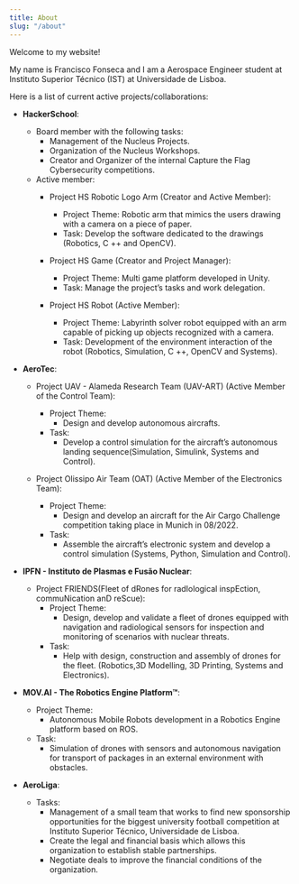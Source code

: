 ```yaml
---
title: About
slug: "/about"
---
```


Welcome to my website!

My name is Francisco Fonseca and I am a Aerospace Engineer student at
Instituto Superior Técnico (IST) at Universidade de Lisboa.

Here is a list of current active projects/collaborations:

  - **HackerSchool**:
    - Board member with the following tasks:
      - Management of the Nucleus Projects.
      - Organization of the Nucleus Workshops.
      - Creator and Organizer of the internal Capture the Flag Cybersecurity competitions.
    - Active member:
      - Project HS Robotic Logo Arm (Creator and Active Member):
        - Project Theme: Robotic arm that mimics the users drawing with a camera on a piece of paper.
        - Task: Develop the software dedicated to the drawings (Robotics, C ++ and OpenCV).

      - Project HS Game (Creator and Project Manager):
        - Project Theme: Multi game platform developed in Unity.
        - Task: Manage the project’s tasks and work delegation.

      - Project HS Robot (Active Member):
        - Project Theme: Labyrinth solver robot equipped with an arm capable of
         picking up objects recognized with a camera.
        - Task: Development of the environment interaction of the robot
        (Robotics, Simulation, C ++, OpenCV and Systems).

  - **AeroTec**:

    - Project UAV - Alameda Research Team (UAV-ART) (Active Member of the Control Team):
      - Project Theme:
        - Design and develop autonomous aircrafts.
      - Task:
        - Develop a control simulation for the aircraft’s autonomous landing
        sequence(Simulation, Simulink, Systems and
Control).

    - Project Olissipo Air Team (OAT) (Active Member of the Electronics Team):
      - Project Theme:
        - Design and develop an aircraft for the Air Cargo Challenge competition
        taking place in Munich in 08/2022.
      - Task:
        - Assemble the aircraft’s electronic system and develop a control
        simulation (Systems, Python, Simulation and Control).

  - **IPFN - Instituto de Plasmas e Fusão Nuclear**:
    - Project FRIENDS(Fleet of dRones for radIological inspEction,
      commuNication anD reScue):
      - Project Theme:
        - Design, develop and validate a fleet of drones equipped with navigation
        and radiological sensors for inspection and monitoring of scenarios with
        nuclear threats.
      - Task:
        - Help with design, construction and assembly of drones for the fleet.
         (Robotics,3D Modelling, 3D Printing, Systems and Electronics).

  - **MOV.AI - The Robotics Engine Platform™**:
    - Project Theme:
      - Autonomous Mobile Robots development in a Robotics Engine platform based
      on ROS.
    - Task:
      - Simulation of drones with sensors and autonomous navigation for transport
       of packages in an external environment with
obstacles.

  - **AeroLiga**:
    - Tasks:
        - Management of a small team that works to find new sponsorship opportunities
         for the biggest university football competition at Instituto Superior Técnico, Universidade de Lisboa.
        - Create the legal and financial basis which allows this organization to establish stable partnerships.
        - Negotiate deals to improve the financial conditions of the organization.
